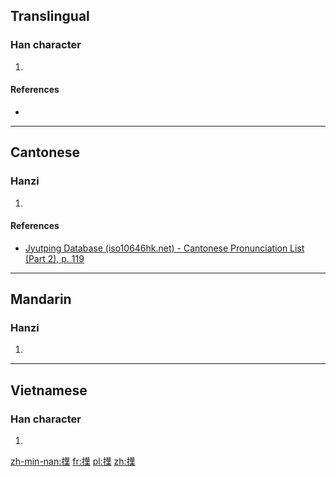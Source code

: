 ==Translingual==

===Han character===
{{Han char|rn=64|rad=手|as=13|sn=16|four=54094|canj=QTPD|ids=⿰扌葉}}

# {{defn|Han|sort=手13}}

====References====
* {{Han ref|kx=0459.160|dkj=12841|dj=0808.120|hdz=31966.120|uh=64DB|ud=25819|bh=E9AC|bd=59820}}

----

==Cantonese==

===Hanzi===
{{yue-hanzi|jyut=[[jip6]]|y=yip6}}

# {{defn|lang=yue|sort=手13}}

====References====
* [http://www.iso10646hk.net/jp/document/download.jsp Jyutping Database (iso10646hk.net) - Cantonese Pronunciation List (Part 2), p. 119]

----

==Mandarin==

===Hanzi===
{{cmn-hanzi|pin=[[yè]] ([[ye4]])|wg=yeh<sup>4</sup>}}

# {{defn|lang=cmn|sort=手13}}

----

==Vietnamese==

===Han character===
{{vi-hantu|rs=手13|dẹp}}

# {{defn|lang=vi|sort=手13}}

[[zh-min-nan:擛]]
[[fr:擛]]
[[pl:擛]]
[[zh:擛]]